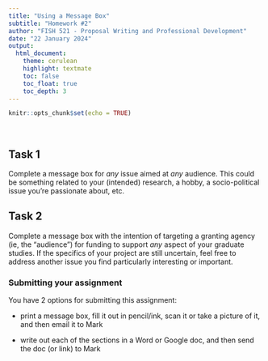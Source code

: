 ```yaml
---
title: "Using a Message Box"
subtitle: "Homework #2"
author: "FISH 521 - Proposal Writing and Professional Development"
date: "22 January 2024"
output:
  html_document:
    theme: cerulean
    highlight: textmate
    toc: false
    toc_float: true
    toc_depth: 3
---
```


```r
knitr::opts_chunk$set(echo = TRUE)
```

<br>

## Task 1

Complete a message box for *any* issue aimed at *any* audience. This could be something related to your (intended) research, a hobby, a socio-political issue you're passionate about, etc. 


## Task 2

Complete a message box with the intention of targeting a granting agency (ie, the "audience") for funding to support *any* aspect of your graduate studies. If the specifics of your project are still uncertain, feel free to address another issue you find particularly interesting or important.


### Submitting your assignment

You have 2 options for submitting this assignment:

* print a message box, fill it out in pencil/ink, scan it or take a picture of it, and then email it to Mark

* write out each of the sections in a Word or Google doc, and then send the doc (or link) to Mark

